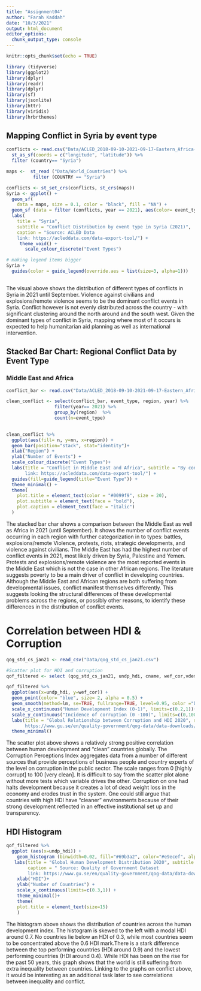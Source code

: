 ```yaml
---
title: "Assignment04"
author: "Farah Kaddah"
date: "10/3/2021"
output: html_document
editor_options: 
  chunk_output_type: console
---
```


```r
knitr::opts_chunk$set(echo = TRUE)
```

```r
library (tidyverse)
library(ggplot2)
library(dplyr)
library(readr)
library(dplyr)
library(sf)
library(jsonlite)
library(httr)
library(viridis)
library(hrbrthemes)
```

## Mapping Conflict in Syria by event type

```r

conflicts <- read.csv("Data/ACLED_2018-09-10-2021-09-17-Eastern_Africa-Middle_Africa-Middle_East-Southern_Africa-Western_Africa.csv") %>%
  st_as_sf(coords = c("longitude", "latitude")) %>%
  filter (country== "Syria")

maps <-  st_read ("Data/World_Countries") %>%
          filter (COUNTRY == "Syria")

```


```r

conflicts <- st_set_crs(conflicts, st_crs(maps))
Syria <- ggplot() +
  geom_sf(
    data = maps, size = 0.1, color = "black", fill = "NA") +
  geom_sf (data = filter (conflicts, year == 2021), aes(color= event_type), alpha=0.3,  size=0.5) +
  labs(
    title = "Syria",
    subtitle = "Conflict Distribution by event type in Syria (2021)",
    caption = "Source: ACLED Data
    link: https://acleddata.com/data-export-tool/") +
     theme_void() +
       scale_colour_discrete("Event Types") 

# making legend items bigger
Syria +
  guides(color = guide_legend(override.aes = list(size=3, alpha=1)))
      

```

The visual above shows the distribution of different types of conflicts in Syria in 2021 until September. Violence against civilians and explosions/remote violence seems to be the dominant conflict events in Syria. Conflict however is not evenly distributed across the country - with significant clustering around the north around and the south west. Given the dominant types of conflict in Syria, mapping where most of it occurs is expected to help humanitarian aid planning as well as international intervention. 

## Stacked Bar Chart: Regional Conflict Data by Event Type
### Middle East and Africa

```r

conflict_bar <- read.csv("Data/ACLED_2018-09-10-2021-09-17-Eastern_Africa-Middle_Africa-Middle_East-Southern_Africa-Western_Africa.csv")

```

```r

clean_conflict <- select(conflict_bar, event_type, region, year) %>%
                  filter(year== 2021) %>% 
                  group_by(region)  %>%
                  count(n=event_type)  
                 
```

```r

clean_conflict %>%
  ggplot(aes(fill= n, y=nn, x=region)) + 
  geom_bar(position="stack", stat="identity")+
  xlab("Region") +
  ylab("Number of Events") +
  scale_colour_discrete("Event Types")+
  labs(title = "Conflict in Middle East and Africa", subtitle = "By conflict type data, 2021", caption = "Source: ACLED data
       link: https://acleddata.com/data-export-tool/") +
  guides(fill=guide_legend(title="Event Type")) +
  theme_minimal() +
  theme(
    plot.title = element_text(color = "#0099f9", size = 20),
    plot.subtitle = element_text(face = "bold"),
    plot.caption = element_text(face = "italic")
  )

```

The stacked bar char shows a comparison between the Middle East as well as Africa in 2021 (until September). It shows the number of conflict events occurring in each region with further categorization in to types: battles, explosions/remote Violence, protests, riots, strategic developments, and  violence against civilians. The Middle East has had the highest number of conflict events in 2021, most likely driven by Syria, Palestine and Yemen. Protests and explosions/remote violence are the most reported events in the Middle East which is not the case in other African regions. The literature suggests poverty to be a main driver of conflict in developing countries. Although the Middle East and African regions are both suffering from developmental issues, conflict manifest themselves differently. This suggests looking the structural differences of these developmental problems across the regions, or possibly other reasons, to identify these differences in the distribution of conflict events. 


# Correlation between HDI & Corruption
```r

qog_std_cs_jan21 <- read_csv("Data/qog_std_cs_jan21.csv")

```

```r

#Scatter plot for HDI and corruption
qof_filtered <- select (qog_std_cs_jan21, undp_hdi, cname, wef_cor,vdem_corr)

qof_filtered %>%
  ggplot(aes(x=undp_hdi, y=wef_cor)) + 
  geom_point(color= "blue", size= 2, alpha = 0.5) +
  geom_smooth(method=lm, se=TRUE, fullrange=TRUE, level=0.95, color ="black") +
  scale_x_continuous("Human Development Index (0-1)", limits=c(0.2,1))+
  scale_y_continuous("Incidence of corruption (0 -100)", limits=c(0,100)) +
  labs(title = "Global Relationship between Corruption and HDI 2020", subtitle = "Countries with higher HDI tend to have lower corruption", caption = " Source: Quality of Government Dataset
       https://www.gu.se/en/quality-government/qog-data/data-downloads/standard-dataset" ) +
  theme_minimal()

```

The scatter plot above shows a relatively strong positive correlation between human development and "clean" countries globally. The Corruption Perceptions Index aggregates data from a number of different sources that provide perceptions of business people and country experts of the level on corruption in the public sector. The scale ranges from 0 [highly corrupt] to 100 [very clean]. It is difficult to say from the scatter plot alone without more tests which variable drives the other. Corruption on one had halts development because it creates a lot of dead weight loss in the economy and erodes trust in the system. One could still argue that countries with high HDI have "cleaner" environments because of their strong development reflected in an effective institutional set up and transparency. 


## HDI Histogram

```r
qof_filtered %>%
  ggplot (aes(x=undp_hdi)) +
    geom_histogram (binwidth=0.02, fill="#69b3a2", color="#e9ecef", alpha=0.9)+
   labs(title = "Global Human Development Distribution 2020", subtitle = "Skewed left distribution", 
        caption = " Source: Quality of Government Dataset
        link: https://www.gu.se/en/quality-government/qog-data/data-downloads/standard-dataset") +
    xlab("HDI")+
    ylab("Number of Countries") +
    scale_x_continuous(limits=c(0.3,1)) +
    theme_minimal()+
    theme(
    plot.title = element_text(size=15)
    )
```

The histogram above shows the distribution of countries across the human development index. The histogram is skewed to the left with a modal HDI around 0.7. No countries lie below an HDI of 0.3, while most countries seem to be concentrated above the 0.6 HDI mark.There is a stark difference between the top performing countries (HDI around 0.9)  and the lowest performing countries (HDI around 0.4). While HDI has been on the rise for the past 50 years, this graph shows that the world is still suffering from extra inequality between countries. Linking to the graphs on conflict above, it would be interesting as an additional task later to see correlations between inequality and conflict. 

